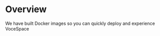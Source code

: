 
# Overview

We have built Docker images so you can quickly deploy and experience VoceSpace

<Container>
    <MyLinkCard
        href="/doc/deploy/local_docker"
        title="Local deployment"
        description="Quickly build locally using Docker images."
    />
    <MyLinkCard
        href="/doc/deploy/docker_nginx"
        title="Docker + Nginx"
        description="Use the Docker image we provide to build the container and use nginx for server deployment."
    />
</Container>

<Container>
    <MyLinkCard
        href="/doc/deploy/docker_caddy"
        title="Docker + Caddy"
        description="Use the Docker image we provide to build the container and use Caddy for server deployment."
    />
    <MyLinkCard
        href="/doc/deploy/flex"
        title="Flex deployment"
        description="Start with source code compilation and deploy step by step, including nginx/caddy, pm2, tls, turn..."
    />
</Container>
